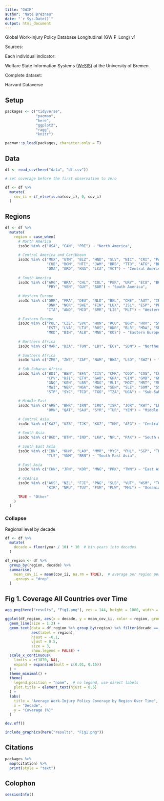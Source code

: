 ```yaml
---
title: "GWIP"
author: "Nate Breznau"
date: "`r Sys.Date()`"
output: html_document
---
```


Global Work-Injury Policy Database Longitudinal (GWIP_Long) v1

Sources:

Each individual indicator:

Welfare State Information Systems ([WeSIS](https://www.wesis.org/)) at the University of Bremen.

Complete dataset:

Harvard Dataverse




## Setup

```r

packages <- c("tidyverse",
              "pacman",
              "here",
              "ggplot2",
              "ragg",
              "knitr")

pacman::p_load(packages, character.only = T)

```


## Data


```r

df <- read_csv(here("data", "df.csv"))

# set coverage before the first observation to zero

df <- df %>%
  mutate(
    cov_ii = if_else(is.na(cov_i), 0, cov_i)
  )

```

## Regions

```r
df <- df %>%
  mutate(
    region = case_when(
      # North America
      iso3c %in% c("USA", "CAN", "PRI") ~ "North America",
      
      # Central America and Caribbean
      iso3c %in% c("MEX", "GTM", "BLZ", "HND", "SLV", "NIC", "CRI", "PAN",
                   "CUB", "DOM", "HTI", "JAM", "BRB", "TTO", "ATG", "BHS",
                   "DMA", "GRD", "KNA", "LCA", "VCT") ~ "Central America",
      
      # South America
      iso3c %in% c("ARG", "BRA", "CHL", "COL", "PER", "URY", "ECU", "BOL",
                   "PRY", "VEN", "GUY", "SUR") ~ "South America",
      
      # Western Europe
      iso3c %in% c("GBR", "FRA", "DEU", "NLD", "BEL", "CHE", "AUT", "IRL", "GRC", "CYP",
                   "DNK", "NOR", "SWE", "FIN", "LUX", "ISL", "ESP", "PRT",
                   "ITA", "AND", "MCO", "SMR", "LIE", "MLT") ~ "Western Europe",
      
      # Eastern Europe
      iso3c %in% c("POL", "CZE", "SVK", "HUN", "ROU", "BGR", "HRV", "SVN",
                   "EST", "LVA", "LTU", "RUS", "UKR", "BLR", "MDA", "SRB", "GEO", "AZE", "ARM",
                   "MKD", "BIH", "ALB", "MNE", "KOS") ~ "Eastern Europe",
      
      # Northern Africa
      iso3c %in% c("MAR", "DZA", "TUN", "LBY", "EGY", "SDN") ~ "Northern Africa",
      
      # Southern Africa
      iso3c %in% c("ZMB", "ZWE", "ZAF", "NAM", "BWA", "LSO", "SWZ") ~ "Southern Africa",
      
      # Sub-Saharan Africa 
      iso3c %in% c("BDI", "BEN", "BFA", "CIV", "CMR", "COD", "COG", "COM",
                   "CPV", "DJI", "ETH", "GAB", "GHA", "GIN", "GMB", "GNB",
                   "GNQ", "KEN", "LBR", "MDG", "MLI", "MOZ", "MRT", "MUS",
                   "MWI", "NER", "NGA", "RWA", "SEN", "SLE", "SOM", "SSD", "AGO", "CAF",
                   "STP", "SYC", "TCD", "TGO", "TZA", "UGA") ~ "Sub-Saharan Africa",
      
      # Middle East
      iso3c %in% c("ARE", "BHR", "IRN", "IRQ", "ISR", "JOR", "KWT", "LBN",
                   "OMN", "QAT", "SAU", "SYR", "TUR", "YEM") ~ "Middle East",
      
      # Central Asia
      iso3c %in% c("KAZ", "UZB", "TJK", "KGZ", "TKM", "AFG") ~ "Central Asia",
      
      # South Asia
      iso3c %in% c("BGD", "BTN", "IND", "LKA", "NPL", "PAK") ~ "South Asia",
      
      # South East Asia
      iso3c %in% c("IDN", "KHM", "LAO", "MMR", "MYS", "PHL", "SGP", "THA",
                   "TLS", "VNM", "BRN") ~ "South East Asia",
      
      # East Asia
      iso3c %in% c("CHN", "JPN", "KOR", "MNG", "PRK", "TWN") ~ "East Asia",
      
      # Oceania
      iso3c %in% c("AUS", "NZL", "FJI", "PNG", "SLB", "VUT", "WSM", "TON",
                   "KIR", "NRU", "TUV", "FSM", "PLW", "MHL") ~ "Oceania",
      
      TRUE ~ "Other"
    )
  )
```

### Collapse

Regional level by decade

```r

df <- df %>%
  mutate(
    decade = floor(year / 10) * 10  # bin years into decades
  )

df_region <- df %>%
  group_by(region, decade) %>%
  summarise(
    mean_cov_ii = mean(cov_ii, na.rm = TRUE),  # average per region per decade
    .groups = "drop"
  )

```

## Fig 1. Coverage All Countries over Time

```r

agg_png(here("results", "Fig1.png"), res = 144, height = 1000, width = 750)

ggplot(df_region, aes(x = decade, y = mean_cov_ii, color = region, group = region)) +
  geom_line(size = 1.2) +
  geom_text(data = df_region %>% group_by(region) %>% filter(decade == max(decade)),
            aes(label = region),
            hjust = -0.1,
            vjust = 0.5,
            size = 3,
            show.legend = FALSE) +
  scale_x_continuous(
    limits = c(1870, NA),
    expand = expansion(mult = c(0.01, 0.15))
  ) +
  theme_minimal() +
  theme(
    legend.position = "none",  # no legend, use direct labels
    plot.title = element_text(hjust = 0.5)
  ) +
  labs(
    title = "Average Work-Injury Policy Coverage by Region Over Time",
    x = "Decade",
    y = "Coverage (%)"
  )

dev.off()

include_graphics(here("results", "Fig1.png"))


```


## Citations

```r

packages %>%
  map(citation) %>%
  print(style = "text")

```

## Colophon

```r

sessionInfo()

```

